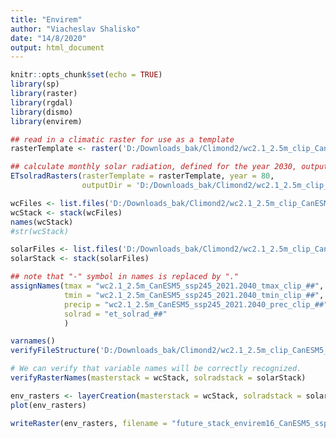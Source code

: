 ---
title: "Envirem"
author: "Viacheslav Shalisko"
date: "14/8/2020"
output: html_document
---

```{r setup, include=FALSE}
knitr::opts_chunk$set(echo = TRUE)
library(sp)
library(raster)
library(rgdal)
library(dismo)
library(envirem)

```

```{r}
## read in a climatic raster for use as a template
rasterTemplate <- raster('D:/Downloads_bak/Climond2/wc2.1_2.5m_clip_CanESM5_ssp245_2021-2040/wc2.1_2.5m_CanESM5_ssp245_2021-2040_tmax_clip_01.tif')

## calculate monthly solar radiation, defined for the year 2030, output to the current directory
ETsolradRasters(rasterTemplate = rasterTemplate, year = 80, 
                outputDir = 'D:/Downloads_bak/Climond2/wc2.1_2.5m_clip_CanESM5_ssp245_2021-2040/', overwrite = TRUE)
```

```{r}
wcFiles <- list.files('D:/Downloads_bak/Climond2/wc2.1_2.5m_clip_CanESM5_ssp245_2021-2040/', pattern = 'wc2.1_2.5m', full.names = TRUE)
wcStack <- stack(wcFiles)
names(wcStack)
#str(wcStack)

solarFiles <- list.files('D:/Downloads_bak/Climond2/wc2.1_2.5m_clip_CanESM5_ssp245_2021-2040/', pattern = 'et_solrad', full.names = TRUE)
solarStack <- stack(solarFiles)
```


```{r}
## note that "-" symbol in names is replaced by "."
assignNames(tmax = "wc2.1_2.5m_CanESM5_ssp245_2021.2040_tmax_clip_##",
            tmin = "wc2.1_2.5m_CanESM5_ssp245_2021.2040_tmin_clip_##",
            precip = "wc2.1_2.5m_CanESM5_ssp245_2021.2040_prec_clip_##",
            solrad = "et_solrad_##"
            )

varnames()
verifyFileStructure('D:/Downloads_bak/Climond2/wc2.1_2.5m_clip_CanESM5_ssp245_2021-2040/', returnFileNames = FALSE)

# We can verify that variable names will be correctly recognized.
verifyRasterNames(masterstack = wcStack, solradstack = solarStack)
```

```{r}

env_rasters <- layerCreation(masterstack = wcStack, solradstack = solarStack, var = 'all')
plot(env_rasters)

writeRaster(env_rasters, filename = "future_stack_envirem16_CanESM5_ssp245_2021-2040.tif", datatype = "FLT4S",format = "GTiff", overwrite = TRUE) 

```

